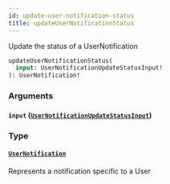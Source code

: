 ```yaml
---
id: update-user-notification-status
title: updateUserNotificationStatus
---
```


Update the status of a UserNotification

```graphql
updateUserNotificationStatus(
  input: UserNotificationUpdateStatusInput!
): UserNotification!

```

### Arguments

#### `input` ([`UserNotificationUpdateStatusInput`](/developers/shared-apis/adminidentity-api/graphql/reference/inputs/user-notification-update-status-input))

### Type

#### [`UserNotification`](/developers/shared-apis/adminidentity-api/graphql/reference/objects/user-notification)

Represents a notification specific to a User
